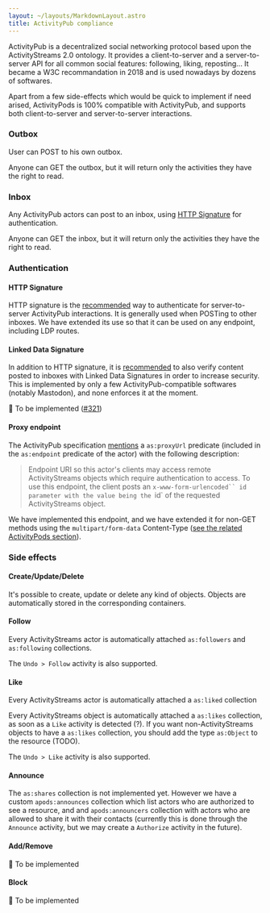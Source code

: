 ```yaml
---
layout: ~/layouts/MarkdownLayout.astro
title: ActivityPub compliance
---
```



ActivityPub is a decentralized social networking protocol based upon the ActivityStreams 2.0 ontology. It provides a client-to-server and a server-to-server API for all common social features: following, liking, reposting... It became a W3C recommandation in 2018 and is used nowadays by dozens of softwares.

Apart from a few side-effects which would be quick to implement if need arised, ActivityPods is 100% compatible with ActivityPub, and supports both client-to-server and server-to-server interactions.

### Outbox <ProgressBar percentage={100} />

User can POST to his own outbox.

Anyone can GET the outbox, but it will return only the activities they have the right to read.

### Inbox <ProgressBar percentage={100} />

Any ActivityPub actors can post to an inbox, using [HTTP Signature](#http-signature) for authentication.

Anyone can GET the inbox, but it will return only the activities they have the right to read.

### Authentication <ProgressBar percentage={70} />

#### HTTP Signature <ProgressBar percentage={100} />

HTTP signature is the [recommended](https://www.w3.org/wiki/SocialCG/ActivityPub/Authentication_Authorization#Signing_requests_using_HTTP_Signatures) way to authenticate for server-to-server ActivityPub interactions. It is generally used when POSTing to other inboxes. We have extended its use so that it can be used on any endpoint, including LDP routes.

#### Linked Data Signature <ProgressBar percentage={0} />

In addition to HTTP signature, it is [recommended](https://www.w3.org/wiki/SocialCG/ActivityPub/Authentication_Authorization#Linked_Data_Signatures) to also verify content posted to inboxes with Linked Data Signatures in order to increase security. This is implemented by only a few ActivityPub-compatible softwares (notably Mastodon), and none enforces it at the moment.

👷 To be implemented ([#321](https://github.com/assemblee-virtuelle/semapps/issues/321))

#### Proxy endpoint <ProgressBar percentage={100} />

The ActivityPub specification [mentions](https://www.w3.org/TR/activitypub/#actor-objects) a `as:proxyUrl` predicate (included in the `as:endpoint` predicate of the actor) with the following description:

> Endpoint URI so this actor's clients may access remote ActivityStreams objects which require authentication to access. To use this endpoint, the client posts an `x-www-form-urlencoded`` id parameter with the value being the `id` of the requested ActivityStreams object.

We have implemented this endpoint, and we have extended it for non-GET methods using the `multipart/form-data` Content-Type ([see the related ActivityPods section](./activitypods#proxy-endpoint-with-non-get-methods)).

### Side effects <ProgressBar percentage={70} />

#### Create/Update/Delete <ProgressBar percentage={100} />

It's possible to create, update or delete any kind of objects. Objects are automatically stored in the corresponding containers.

#### Follow <ProgressBar percentage={100} />

Every ActivityStreams actor is automatically attached `as:followers` and `as:following` collections.

The `Undo > Follow` activity is also supported.

#### Like <ProgressBar percentage={100} />

Every ActivityStreams actor is automatically attached a `as:liked` collection

Every ActivityStreams object is automatically attached a `as:likes` collection, as soon as a `Like` activity is detected (?). If you want non-ActivityStreams objects to have a `as:likes` collection, you should add the type `as:Object` to the resource (TODO).

The `Undo > Like` activity is also supported.

#### Announce <ProgressBar percentage={0} />

The `as:shares` collection is not implemented yet. However we have a custom `apods:announces` collection which list actors who are authorized to see a resource, and and `apods:announcers` collection with actors who are allowed to share it with their contacts (currently this is done through the `Announce` activity, but we may create a `Authorize` activity in the future).

#### Add/Remove <ProgressBar percentage={0} />

👷 To be implemented

#### Block <ProgressBar percentage={0} />

👷 To be implemented
